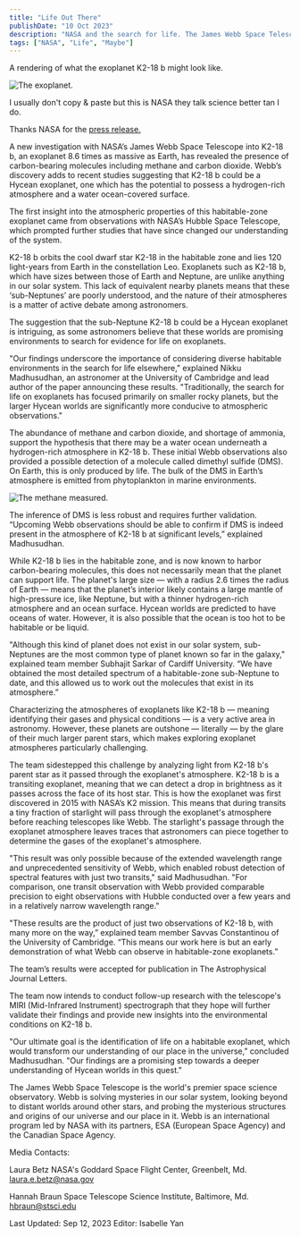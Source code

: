 ```yaml
---
title: "Life Out There"
publishDate: "10 Oct 2023"
description: "NASA and the search for life. The James Webb Space Telescope continues to impress."
tags: ["NASA", "Life", "Maybe"]
---
```



A rendering of what the exoplanet K2-18 b might look like.

<Image src={exo} alt="The exoplanet."/>

I usually don't copy & paste but this is NASA they talk science better tan I do.

Thanks NASA for the [press release.](https://www.nasa.gov/goddard/2023/webb-discovers-methane-carbon-dioxide-in-atmosphere-of-k2-18b)

A new investigation with NASA’s James Webb Space Telescope into K2-18 b, an exoplanet 8.6 times as massive as Earth, has revealed the presence of carbon-bearing molecules including methane and carbon dioxide. Webb’s discovery adds to recent studies suggesting that K2-18 b could be a Hycean exoplanet, one which has the potential to possess a hydrogen-rich atmosphere and a water ocean-covered surface.

The first insight into the atmospheric properties of this habitable-zone exoplanet came from observations with NASA’s Hubble Space Telescope, which prompted further studies that have since changed our understanding of the system.

K2-18 b orbits the cool dwarf star K2-18 in the habitable zone and lies 120 light-years from Earth in the constellation Leo. Exoplanets such as K2-18 b, which have sizes between those of Earth and Neptune, are unlike anything in our solar system. This lack of equivalent nearby planets means that these ‘sub-Neptunes’ are poorly understood, and the nature of their atmospheres is a matter of active debate among astronomers.

The suggestion that the sub-Neptune K2-18 b could be a Hycean exoplanet is intriguing, as some astronomers believe that these worlds are promising environments to search for evidence for life on exoplanets.

"Our findings underscore the importance of considering diverse habitable environments in the search for life elsewhere," explained Nikku Madhusudhan, an astronomer at the University of Cambridge and lead author of the paper announcing these results. "Traditionally, the search for life on exoplanets has focused primarily on smaller rocky planets, but the larger Hycean worlds are significantly more conducive to atmospheric observations."

The abundance of methane and carbon dioxide, and shortage of ammonia, support the hypothesis that there may be a water ocean underneath a hydrogen-rich atmosphere in K2-18 b. These initial Webb observations also provided a possible detection of a molecule called dimethyl sulfide (DMS). On Earth, this is only produced by life. The bulk of the DMS in Earth’s atmosphere is emitted from phytoplankton in marine environments.

<Image src={methane} alt="The methane measured."/>

The inference of DMS is less robust and requires further validation. “Upcoming Webb observations should be able to confirm if DMS is indeed present in the atmosphere of K2-18 b at significant levels,” explained Madhusudhan.

While K2-18 b lies in the habitable zone, and is now known to harbor carbon-bearing molecules, this does not necessarily mean that the planet can support life. The planet's large size — with a radius 2.6 times the radius of Earth — means that the planet’s interior likely contains a large mantle of high-pressure ice, like Neptune, but with a thinner hydrogen-rich atmosphere and an ocean surface. Hycean worlds are predicted to have oceans of water. However, it is also possible that the ocean is too hot to be habitable or be liquid.

"Although this kind of planet does not exist in our solar system, sub-Neptunes are the most common type of planet known so far in the galaxy," explained team member Subhajit Sarkar of Cardiff University. “We have obtained the most detailed spectrum of a habitable-zone sub-Neptune to date, and this allowed us to work out the molecules that exist in its atmosphere.”

Characterizing the atmospheres of exoplanets like K2-18 b — meaning identifying their gases and physical conditions — is a very active area in astronomy. However, these planets are outshone — literally — by the glare of their much larger parent stars, which makes exploring exoplanet atmospheres particularly challenging.

The team sidestepped this challenge by analyzing light from K2-18 b's parent star as it passed through the exoplanet's atmosphere. K2-18 b is a transiting exoplanet, meaning that we can detect a drop in brightness as it passes across the face of its host star. This is how the exoplanet was first discovered in 2015 with NASA’s K2 mission. This means that during transits a tiny fraction of starlight will pass through the exoplanet's atmosphere before reaching telescopes like Webb. The starlight's passage through the exoplanet atmosphere leaves traces that astronomers can piece together to determine the gases of the exoplanet's atmosphere.

"This result was only possible because of the extended wavelength range and unprecedented sensitivity of Webb, which enabled robust detection of spectral features with just two transits," said Madhusudhan. "For comparison, one transit observation with Webb provided comparable precision to eight observations with Hubble conducted over a few years and in a relatively narrow wavelength range."

"These results are the product of just two observations of K2-18 b, with many more on the way,” explained team member Savvas Constantinou of the University of Cambridge. “This means our work here is but an early demonstration of what Webb can observe in habitable-zone exoplanets.”

The team’s results were accepted for publication in The Astrophysical Journal Letters.

The team now intends to conduct follow-up research with the telescope's MIRI (Mid-Infrared Instrument) spectrograph that they hope will further validate their findings and provide new insights into the environmental conditions on K2-18 b.

"Our ultimate goal is the identification of life on a habitable exoplanet, which would transform our understanding of our place in the universe," concluded Madhusudhan. "Our findings are a promising step towards a deeper understanding of Hycean worlds in this quest."

The James Webb Space Telescope is the world's premier space science observatory. Webb is solving mysteries in our solar system, looking beyond to distant worlds around other stars, and probing the mysterious structures and origins of our universe and our place in it. Webb is an international program led by NASA with its partners, ESA (European Space Agency) and the Canadian Space Agency.

Media Contacts:

Laura Betz
NASA's Goddard Space Flight Center, Greenbelt, Md.
laura.e.betz@nasa.gov

Hannah Braun
Space Telescope Science Institute, Baltimore, Md.
hbraun@stsci.edu

Last Updated: Sep 12, 2023
Editor: Isabelle Yan

